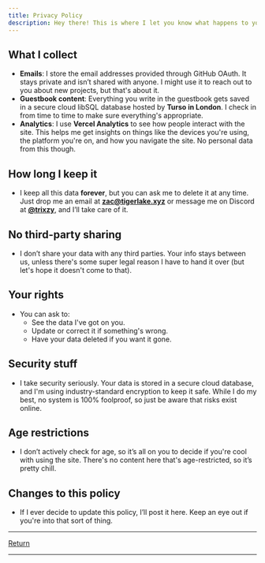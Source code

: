 ```yaml
---
title: Privacy Policy
description: Hey there! This is where I let you know what happens to your data when you use my site. I like to keep things transparent, so here's the deal.
---
```


## What I collect

- **Emails**: I store the email addresses provided through GitHub OAuth. It stays private and isn’t shared with anyone. I might use it to reach out to you about new projects, but that's about it.
- **Guestbook content**: Everything you write in the guestbook gets saved in a secure cloud libSQL database hosted by **Turso in London**. I check in from time to time to make sure everything's appropriate.
- **Analytics**: I use **Vercel Analytics** to see how people interact with the site. This helps me get insights on things like the devices you're using, the platform you're on, and how you navigate the site. No personal data from this though.

## How long I keep it

- I keep all this data **forever**, but you can ask me to delete it at any time. Just drop me an email at **[zac@tigerlake.xyz](mailto:zac@tigerlake.xyz)** or message me on Discord at **[@trixzy](https://discord.com/users/992171799536218142)**, and I’ll take care of it.

## No third-party sharing

- I don’t share your data with any third parties. Your info stays between us, unless there's some super legal reason I have to hand it over (but let's hope it doesn't come to that).

## Your rights

- You can ask to:
  - See the data I've got on you.
  - Update or correct it if something's wrong.
  - Have your data deleted if you want it gone.

## Security stuff

- I take security seriously. Your data is stored in a secure cloud database, and I'm using industry-standard encryption to keep it safe. While I do my best, no system is 100% foolproof, so just be aware that risks exist online.

## Age restrictions

- I don’t actively check for age, so it’s all on you to decide if you're cool with using the site. There's no content here that's age-restricted, so it’s pretty chill.

## Changes to this policy

- If I ever decide to update this policy, I’ll post it here. Keep an eye out if you're into that sort of thing.

---

[Return](/)

---